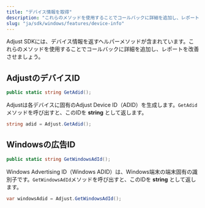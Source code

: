 ```yaml
---
title: "デバイス情報を取得"
description: "これらのメソッドを使用することでコールバックに詳細を追加し、レポートを改善させましょう。"
slug: "ja/sdk/windows/features/device-info"
---
```


Adjust SDKには、デバイス情報を返すヘルパーメソッドが含まれています。これらのメソッドを使用することでコールバックに詳細を追加し、レポートを改善させましょう。

## AdjustのデバイスID

```cs
public static string GetAdid();
```

Adjustは各デバイスに固有のAdjust Device ID（ADID）を生成します。`GetAdid`メソッドを呼び出すと、このIDを **string** として返します。

```cs
string adid = Adjust.GetAdid();
```

## Windowsの広告ID

```cs
public static string GetWindowsAdId();
```

Windows Advertising ID（Windows ADID）は、Windows端末の端末固有の識別子です。`GetWindowsAdId`メソッドを呼び出すと、このIDを **string** として返します。

```cs
var windowsAdid = Adjust.GetWindowsAdId();
```
